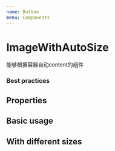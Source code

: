 ```yaml
---
name: Button
menu: Components
---
```



# ImageWithAutoSize

能够根据容器自动content的组件

### Best practices

## Properties

<Props of={ImageWithAutoSize} />

## Basic usage

<Playground>
  <ImageWithAutoSize src={''} />
</Playground>

## With different sizes

